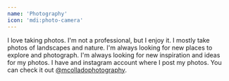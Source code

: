 ```yaml
---
name: 'Photography'
icon: 'mdi:photo-camera'
---
```


I love taking photos. I'm not a professional, but I enjoy it. 
I mostly take photos of landscapes and nature. I'm always looking for new places to explore and photograph.
I'm always looking for new inspiration and ideas for my photos. 
I have and instagram account where I post my photos. 
You can check it out [@mcolladophotography](https://www.instagram.com/mcolladophotography/).

